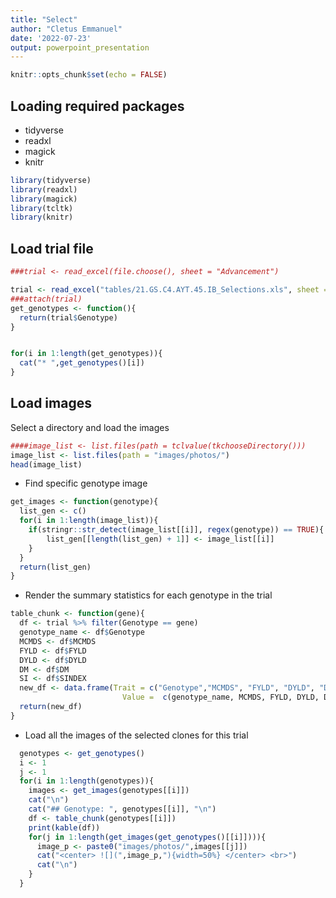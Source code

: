 ```yaml
---
title: "Select"
author: "Cletus Emmanuel"
date: '2022-07-23'
output: powerpoint_presentation
---
```


```r
knitr::opts_chunk$set(echo = FALSE)
```

## Loading required packages
* tidyverse
* readxl
* magick
* knitr

```r
library(tidyverse)
library(readxl)
library(magick)
library(tcltk)
library(knitr)
```

## Load trial file

```r
###trial <- read_excel(file.choose(), sheet = "Advancement")

trial <- read_excel("tables/21.GS.C4.AYT.45.IB_Selections.xls", sheet = "Advancement")
###attach(trial)
get_genotypes <- function(){
  return(trial$Genotype)
}


for(i in 1:length(get_genotypes)){
  cat("* ",get_genotypes()[i])
}
```

## Load images
Select a directory and load the images

```r
####image_list <- list.files(path = tclvalue(tkchooseDirectory()))
image_list <- list.files(path = "images/photos/")
head(image_list)
```

* Find specific genotype image

```r

get_images <- function(genotype){
  list_gen <- c()
  for(i in 1:length(image_list)){
    if(stringr::str_detect(image_list[[i]], regex(genotype)) == TRUE){
        list_gen[[length(list_gen) + 1]] <- image_list[[i]]
    }
  }
  return(list_gen)
}


```

* Render the summary statistics for each genotype in the trial

```r

table_chunk <- function(gene){
  df <- trial %>% filter(Genotype == gene)
  genotype_name <- df$Genotype
  MCMDS <- df$MCMDS
  FYLD <- df$FYLD
  DYLD <- df$DYLD
  DM <- df$DM
  SI <- df$SINDEX
  new_df <- data.frame(Trait = c("Genotype","MCMDS", "FYLD", "DYLD", "DM", "SI"), 
                         Value =  c(genotype_name, MCMDS, FYLD, DYLD, DM, SI))
  return(new_df)
}

```

* Load all the images of the selected clones for this trial

```r

  genotypes <- get_genotypes()
  i <- 1
  j <- 1
  for(i in 1:length(genotypes)){
    images <- get_images(genotypes[[i]])
    cat("\n")
    cat("## Genotype: ", genotypes[[i]], "\n")
    df <- table_chunk(genotypes[[i]])
    print(kable(df))
    for(j in 1:length(get_images(get_genotypes()[[i]]))){
      image_p <- paste0("images/photos/",images[[j]])
      cat("<center> ![](",image_p,"){width=50%} </center> <br>")
      cat("\n")
    }  
  }

```

